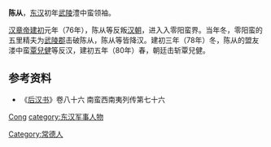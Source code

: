 {{Otheruses|other=名为陈从的其他人物|陳景著}}
{{refimprove|time=2014-07-06T13:55:21+00:00}}
'''陈从'''，[[东汉|东汉]]初年[[武陵|武陵]]澧中蛮领袖。

[[汉章帝|汉章帝]][[建初_(东汉)|建初]]元年（76年），陈从等反叛[[汉朝|汉朝]]，进入入零阳蛮界。当年冬，零阳蛮的五里精夫为[[武陵郡|武陵郡]]击破陈从，陈从等皆降汉。建初三年（78年）冬，陈从的盟友溇中蛮[[覃兒健|覃兒健]]等反汉，建初五年（80年）春，朝廷击斩覃兒健。

== 参考资料 ==
*《[[后汉书|后汉书]]》卷八十六 南蛮西南夷列传第七十六

{{Authority control}}
{{DEFAULTSORT:Chen}}
[[category:陈姓|Cong]]
[[Category:常德人|Category:常德人]]
[[category:东汉军事人物|category:东汉军事人物]]
{{汉朝人物小作品}}